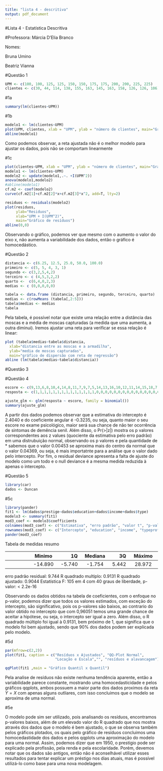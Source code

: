 ```yaml
---
title: "lista 4 - descritiva"
output: pdf_document
---
```

<p>#Lista 4 - Estatística Descritiva
<p>#Professora: Márcia D'Elia Branco
<p>Nomes:
<p>     Bruna Umino
<p>     Beatriz Vianna

#Questão 1
<p>

```r
UPM <- c(100, 100, 125, 125, 150, 150, 175, 175, 200, 200, 225, 225)
clientes <- c(30, 44, 114, 138, 155, 163, 145, 163, 158, 126, 126, 106)
```

#1a
```r
summary(lm(clientes~UPM))
```

#1b
```r
modelo1 <- lm(clientes~UPM)
plot(UPM, clientes, xlab = "UPM", ylab = "número de clientes", main="Gráfico de dispersão com reta ajustada")
abline(modelo1)
```
<p>   Como podemos observar, a reta ajustada não é o melhor modelo para ajustar os dados, pois não se comportam linearmente

#1c
```r
plot(clientes~UPM, xlab = "UPM", ylab = "número de clientes", main="Gráfico de dispersão com parábola ajustada")
modelo1 <- lm(clientes~UPM)
modelo2 <- update(modelo1,.~. +I(UPM^2))
anova(modelo1,modelo2)
#abline(modelo1)
cf.m2 <- coef(modelo2)
curve(cf.m2[1]+cf.m2[2]*x+cf.m2[3]*x^2, add=T, lty=2)
```

```r
residuos <- residuals(modelo2)
plot(residuos, 
     ylab="Residuos",
     xlab="UPM + I(UPM^2)",
     main="Gráfico de resíduos")
abline(0,0)
```
<p>  Observando o gráfico, podemos ver que mesmo com o aumento o valor do eixo x, não aumenta a variabilidade dos dados, então o gráfico é homocedástico.

#Questão 2
<p>
```r
distancia <- c(6.25, 12.5, 25.0, 50.0, 100.0)
primeiro <- c(5, 5, 4, 3, 1)
segundo <- c(3,2,5,4,2)
terceiro <- c (4,5,3,2,2)
quarto <-  c(6,4,0,2,3)
medias <- c (0,0,0,0,0)

tabela <- data.frame (distancia, primeiro, segundo, terceiro, quarto)
medias <- c(rowMeans (tabela[,2:5]))
tabela$medias <- medias
tabela
```

Pela tabela, é possível notar que existe uma relação entre a distância das moscas e a média de moscas capturadas (a medida que uma aumenta, a outra diminui). Iremos ajustar uma reta para verificar se essa relação é linear:

```r
plot (tabela$medias~tabela$distancia,
  xlab="distancia entre as moscas e a armadilha",
  ylab="media de moscas capturadas",
  main="gráfico de dispersão com reta de regressão")
abline (lm(tabela$medias~tabela$distancia))
```

#Questão 3


#Questão 4
```r
escore <- c(9,13,6,8,10,4,14,8,11,7,9,7,5,14,13,16,10,12,11,14,15,18,7,16,9,9,11,13,15,13,10,11,6,17,14,19,9,11,14,10,16,10,16,14,13,13,9,15,10,11,12,4,14,20)
resposta <- c(1,1,1,1,1,1,1,1,1,1,1,1,1,1,0,0,0,0,0,0,0,0,0,0,0,0,0,0,0,0,0,0,0,0,0,0,0,0,0,0,0,0,0,0,0,0,0,0,0,0,0,0,0,0)
```

```r
ajuste_glm <- glm(resposta ~ escore, family = binomial())
summary(ajuste_glm)

```
<p>   A partir dos dados podemos observar que a estimativa do intercepto é 2.4040 e do coeficiente angular é -0.3235, ou seja, quanto maior o seu escore no exame psicológico, maior será sua chance de não ter ocorrência de  sintomas de demência senil. Além disso, o Pr(>|z|) mostra os p valores correspondentes aos z values (quociente da estimativa pelo erro padrão) em uma distrubuição normal, observando os p valores e pela quantidade de * sabemos que o valor 0.00453  se aproxima mais do centro da normal que o valor 0.04369, ou seja, é mais importatnte para a análise que o valor dado pelo intercepto. Por fim, o residual deviance apresenta a falta de ajuste do modelo como um todo e o null deviance é a mesma medida reduzida à apenas o intercepto.   

#Questão 5
```r
library(car)
dados <- Duncan
```


#5c
```r
library(pander)
fit1 <- lm(dados$prestige~dados$education+dados$income+dados$type)
modelo3 <- summary(fit1)
mod3_coef <- modelo3$coefficients
colnames(mod3_coef) <- c("Estimativa", "erro padrão", "valor t", "p-valor")
rownames(mod3_coef) <- c("Intercepto", "education", "income", "typeprof", "typewc")
pander(mod3_coef)
```
<p> Tabela de medidas resumo

|  | Minimo | 1Q | Mediana | 3Q | Máximo |
|------------- | :-------------:|------:| :-------------:|------:| :-------------:|
|  | -14.890 | -5.740 | -1.754 | 5.442 | 28.972 |

erro padrão residual: 9.744
R quadrado multiplo: 0.9131
R quadrado ajustado: 0.9044
Estatística F: 105 em 4 com 40 graus de liberdade, p-valor: < 2.2e-16

<p> Observando os dados obtidos na tabela de coeficientes, com o enfoque no p-valor, podemos dizer que todos os valores estimados, com exceção do intercepto, são significativo, pois os p-valores são baixos, ao contrario do valor obtido no intercepto que com 0,96051 temos uma grande chance de aceitar a hipótese, ou seja, o intercepto ser igual a zero. Além disso, o R quadrado múltiplo foi igual à 0.9131, bem próximo de 1, que significa que o modelo foi bem ajustado, sendo que 90% dos dados podem ser explicada pelo modelo.

#5d
```r
par(mfrow=c(2,2))
plot(fit1, caption = c("Resíduos x Ajustados", "QQ-Plot Normal",
                       "Locação e Escala","", "resíduos e alavancagem"))
```

```r
qqPlot(fit1 ,main = "Gráfico Quantil x Quantil")
```

<p>   Pela analise de resíduos não existe nenhuma tendência aparente, então a variabilidade parece constante, mostrando uma homocedasticidade e pelos gráficos qqplots, ambos possuem a maior parte dos dados proximos da reta $Y=X$ com apenas alguns outliares, com isso concluimos que o modelo se aproxima de uma normal.

#5e
<p>  O modelo pode sim ser utilizado, pois analisando os resíduos, encontramos p-valores baixos, além de um elevado valor do R quadrado que nos mostra através dos dados que o modelo é bem ajustado, o que se observa também pelos gráficos plotados, os quais pelo gráfico de resíduos concluimos uma homocedastidade dos dados e pelos qqplots uma aproximação do modelo para uma normal. Assim, podemos dizer que em 1950, o prestígio pode ser explicado pela profissão, pela renda e pela escolaridade. Porém, devemos notar que os dados são antigos, então não é aconselhável utilizar esses resultados para tentar explicar um préstigo nos dias atuais, mas é possível utilizá-lo como base para uma nova modelagem.  



